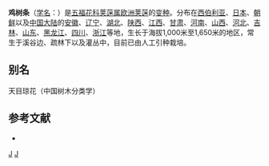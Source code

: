 {{Infraspeciesbox
| genus = Viburnum
| species = opulus
| forma = calvescens
| authority = (Rehd.) Hara
}}

'''鸡树条'''（[[学名|学名]]：{{lang|la|''Viburnum opulus'' var. ''calvescens''}}）是[[五福花科|五福花科]][[荚蒾属|荚蒾属]][[欧洲荚蒾|欧洲荚蒾]]的[[变种|变种]]。分布在[[西伯利亚|西伯利亚]]、[[日本|日本]]、[[朝鲜|朝鲜]]以及[[中国大陆|中国大陆]]的[[安徽|安徽]]、[[辽宁|辽宁]]、[[湖北|湖北]]、[[陕西|陕西]]、[[江西|江西]]、[[甘肃|甘肃]]、[[河南|河南]]、[[山西|山西]]、[[河北|河北]]、[[吉林|吉林]]、[[山东|山东]]、[[黑龙江|黑龙江]]、[[四川|四川]]、[[浙江|浙江]]等地，生长于海拔1,000米至1,650米的地区，常生于溪谷边、疏林下以及灌丛中，目前已由人工引种栽培。

== 别名 ==
天目琼花（中国树木分类学）

== 参考文献 ==
<div class="references-small">
* {{cite web| url =http://www.bioinfo.cn/db05/KmzwSpecies.php?action=view&id=24321| title =鸡树条（原变型）| work =《中国高等植物数据库全库》| publisher =中国科学院微生物研究所| author =昆明植物研究所| accessdate =2009-02-25| deadurl =yes| archiveurl =https://web.archive.org/web/20160305081047/http://www.bioinfo.cn/db05/KmzwSpecies.php?action=view&id=24321| archivedate =2016-03-05}}
</div>

{{taxonbar}}

[[Category:荚蒾属|J]]
[[Category:青岛物种|J]]